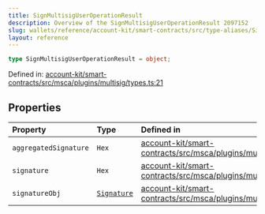```yaml
---
title: SignMultisigUserOperationResult
description: Overview of the SignMultisigUserOperationResult 2097152
slug: wallets/reference/account-kit/smart-contracts/src/type-aliases/SignMultisigUserOperationResult
layout: reference
---
```


```ts
type SignMultisigUserOperationResult = object;
```

Defined in: [account-kit/smart-contracts/src/msca/plugins/multisig/types.ts:21](https://github.com/alchemyplatform/aa-sdk/blob/923a52171f7246172caf350853843e6680197da9/account-kit/smart-contracts/src/msca/plugins/multisig/types.ts#L21)

## Properties

| Property                                             | Type                         | Defined in                                                                                                                                                                                                                      |
| :--------------------------------------------------- | :--------------------------- | :------------------------------------------------------------------------------------------------------------------------------------------------------------------------------------------------------------------------------ |
| <a id="aggregatedsignature" /> `aggregatedSignature` | `Hex`                        | [account-kit/smart-contracts/src/msca/plugins/multisig/types.ts:23](https://github.com/alchemyplatform/aa-sdk/blob/923a52171f7246172caf350853843e6680197da9/account-kit/smart-contracts/src/msca/plugins/multisig/types.ts#L23) |
| <a id="signature" /> `signature`                     | `Hex`                        | [account-kit/smart-contracts/src/msca/plugins/multisig/types.ts:22](https://github.com/alchemyplatform/aa-sdk/blob/923a52171f7246172caf350853843e6680197da9/account-kit/smart-contracts/src/msca/plugins/multisig/types.ts#L22) |
| <a id="signatureobj" /> `signatureObj`               | [`Signature`](Signature.mdx) | [account-kit/smart-contracts/src/msca/plugins/multisig/types.ts:24](https://github.com/alchemyplatform/aa-sdk/blob/923a52171f7246172caf350853843e6680197da9/account-kit/smart-contracts/src/msca/plugins/multisig/types.ts#L24) |
